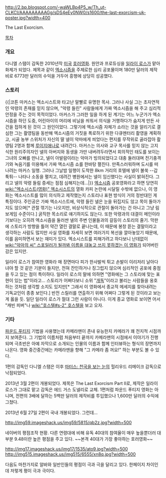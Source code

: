 http://2.bp.blogspot.com/-waWLBp4P5_w/Th_ut-CLKCI/AAAAAAAAAGg/sDS4eEy0NW0/s1600/the-last-exorcism-uk-poster.jpg?width=400

The Last Exorcism.

[[목차]]
=== 개요 ===
다니엘 스탬이 감독한 2010년작 [[미국]] [[호러영화]]. 원안과 프로듀싱을 [[일라이 로스]]가 맡아 화제가 되었다. 제목과 같이 [[엑소시즘]]을 주제로한 심리 공포물이며 180만 달러의 제작비로 6773만 달러의 수익을 거두어 흥행에 상당히 성공했다.

=== 스토리 ===
{{|코튼 마커스는 엑소시스트와 타고난 말빨로 유명한 목사. 그러나 사실 그는 초자연적인 악령의 존재를 믿지 않으며, "악령 들린" 사람들에게 가짜 엑소시즘을 해 주고 심리적 안정을 주는 것이 목적이었다. 마커스가 그러한 일을 하게 된 계기는 어느 누군가가 엑소시즘을 하던 도중, 어린아이의 머리에 비닐을 씌워서 의식을 거행하다가 숨지게 만든 사건을 접하게 된 것이 그 원인이었다. 그렇기에 엑소시즘 자체가 쇼라는 것을 알리기로 결심한 그는 촬영팀을 동반해 엑소시즘의 거짓을 폭로하기 위한 다큐멘터리 촬영을 계획하고, 시골 농부 스위처가 자신의 딸 넬이 악마에게 씌었다는 편지를 무작위로 골라잡아 촬영팀 2명과 함께 [[루이지애나]]로 내려간다. 마커스는 의사와 교구 목사를 믿지 않는 고지식한 원리주의자인 넬의 아버지와 동생을 가만 내버려두라면서 회의적인 태도를 보이는 그녀의 오빠를 만나고, 넬이 아발람이라는 악마가 빙의되었다고 대충 둘러대며 전기충격기와 녹음기를 이용해서 가짜 엑소시즘 쇼를 한바탕 펼친다. 만족스러워하며 도시를 떠나려는 마커스 일행. 그러나 그날밤 일행이 도착한 8km 거리의 호텔에 넬이 불쑥 --갑툭튀-- 나타나 소동을 펼치고, 데려간 병원에서는 넬이 임신했다는 사실이 밝혀진다. 그리고 넬의 악령 들림 증세는 점점 심해지는데...|}}
[[엑소시즘]] 공포영화라고 하면 당연히 [[wiki:"엑소시스트(영화)" 엑소시스트]]의 열화 카피 논란에 시달릴 수밖에 없으나, 이 영화는 엑소시스트를 많이 의식하고 제작했는지 스토리나 표현 방식이 거의 정반대인 게 특징이다. 주인공은 가짜 엑소시스트에, 악령 들린 넬은 눈을 뒤집지도 않고 목이 돌아가지도 않으며[* 관절 꺾기는 나오지만, 비상식적으로 관절이 돌아가는 건 아니고 그냥 림보게임 수준이다.] 굵직한 목소리로 얘기하지도 않는다. 또한 악령과의 대결이 메인이라기보다는 오히려 엑소시즘을 둘러싼 넬의 주변 인물들과의 갈등이 스토리의 줄기. 막판에 스토리가 방향을 틀어 약간 열린 결말로 끝나는데, 이 때문에 봉창 뜯는 결말이라고 생각하는 사람도 많지만 사실 영화를 자세히 보면 여러가지 복선을 깔아놓았기 때문에, 이를 음미하면서 보는 재미가 있다. 엑소시스트를 피해가려고 하다보니 난데없이 [[wiki:"악마의 씨" 스포일러가 될까봐 이름을 대놓고 쓰지 못하겠는 이 영화]]가 되어버린 감은 있지만.

일라이 로스가 참여한 영화라 매 장면마다 피가 한사발씩 튀고 손발이 이리저리 날아다녀야 할 것 같은 기분이 들지만, 전혀 잔인하거나 징그럽지 않으며 심리적인 공포에 중점을 두고 있는 점이 특이하다. 일라이 로스의 말에 의하면 "영화에는 그 스토리에 맞는 표현이 있는 법"이라고... 스토리가 어쩌다보니 소위 "[[개독]]"이라고 불리는 사람들을 옹호하는 것처럼 생각할 소지도 있지만[* 그래서 이 영화에서 종교적 메세지를 찾아내려는 기독교인이 종종 보인다.] 반전 스릴러를 연출하기 위해 어쩌다 그렇게 된 것이라고 보는게 옳을 듯. 일단 일라이 로스가 절대 그런 사람이 아니다. 이게 종교 영화로 보이면 어서 "캐빈 피버"나 [[wiki:"호스텔#s-2" 호스텔]]을 보고 오자.

=== 기타 ===
[[파운드 푸티지]] 기법을 사용했는데 카메라맨이 존내 유능한지 카메라가 꽤 전지적 시점까지 보여준다. 그 기법의 이름처럼 처음부터 끝까지 카메라맨의 시점에서 이야기가 진행되며 극초반은 아예 자막으로 소개되는 인물의 이름과 함께 인터뷰하는 형식의 장면까지 나온다. 영화 중간중간에는 카메라맨을 향해 "그 카메라 좀 꺼요!" 하는 부분도 볼 수 있다.

1편의 감독인 다니엘 스탬은 이후 [[마터스: 천국을 보는 눈]]의 헐리우드 리메이크 감독으로 낙점되었다.

2013년 3월 2편이 개봉되었다. 제목은 The Last Exorcism Part II로, 제작은 일라이 로스가 그대로 맡고 감독은 에드 거스 도넬리로 교체. 1편처럼 파운드 푸티지 영화는 아니며, 전편의 3배에 달하는 5백만 달러의 제작비를 투입했으나 1,600만 달러의 수익에 그쳤다.

2013년 6월 27일 2편이 국내 개봉되었다. 그런데...

http://img59.imageshack.us/img59/5815/qb2z.jpg?width=500

네이버의 평점조작 현황. 다른 연령대에 비해 유독 40대의 참여율이 매우 높을뿐더러 대부분 9.48이란 높은 평점을 주고 있다. ~~본격 40대가 가장 좋아하는 호러영화~~ 

http://img17.imageshack.us/img17/1535/ato9.jpg?width=500
http://img515.imageshack.us/img515/6555/xn8q.jpg?width=500

다음도 마찬가지로 알바와 일반인들의 평점이 극과 극을 달리고 있다. 한페이지 차이인데 저렇게 평이 극과 극이다.

